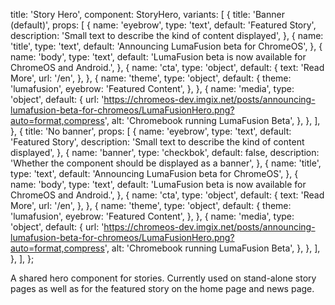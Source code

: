 
  title: 'Story Hero',
  component: StoryHero,
  variants: [
    {
      title: 'Banner (default)',
      props: [
        {
          name: 'eyebrow',
          type: 'text',
          default: 'Featured Story',
          description: 'Small text to describe the kind of content displayed',
        },
        {
          name: 'title',
          type: 'text',
          default: 'Announcing LumaFusion beta for ChromeOS',
        },
        {
          name: 'body',
          type: 'text',
          default: 'LumaFusion beta is now available for ChromeOS and Android.',
        },
        {
          name: 'cta',
          type: 'object',
          default: {
            text: 'Read More',
            url: '/en',
          },
        },
        {
          name: 'theme',
          type: 'object',
          default: {
            theme: 'lumafusion',
            eyebrow: 'Featured Content',
          },
        },
        {
          name: 'media',
          type: 'object',
          default: {
            url: 'https://chromeos-dev.imgix.net/posts/announcing-lumafusion-beta-for-chromeos/LumaFusionHero.png?auto=format,compress',
            alt: 'Chromebook running LumaFusion Beta',
          },
        },
      ],
    },
    {
      title: 'No banner',
      props: [
        {
          name: 'eyebrow',
          type: 'text',
          default: 'Featured Story',
          description: 'Small text to describe the kind of content displayed',
        },
        {
          name: 'banner',
          type: 'checkbok',
          default: false,
          description: 'Whether the component should be displayed as a banner',
        },
        {
          name: 'title',
          type: 'text',
          default: 'Announcing LumaFusion beta for ChromeOS',
        },
        {
          name: 'body',
          type: 'text',
          default: 'LumaFusion beta is now available for ChromeOS and Android.',
        },
        {
          name: 'cta',
          type: 'object',
          default: {
            text: 'Read More',
            url: '/en',
          },
        },
        {
          name: 'theme',
          type: 'object',
          default: {
            theme: 'lumafusion',
            eyebrow: 'Featured Content',
          },
        },
        {
          name: 'media',
          type: 'object',
          default: {
            url: 'https://chromeos-dev.imgix.net/posts/announcing-lumafusion-beta-for-chromeos/LumaFusionHero.png?auto=format,compress',
            alt: 'Chromebook running LumaFusion Beta',
          },
        },
      ],
    },
  ],
};

A shared hero component for stories. Currently used on stand-alone story pages as well as for the featured story on the home page and news page.
